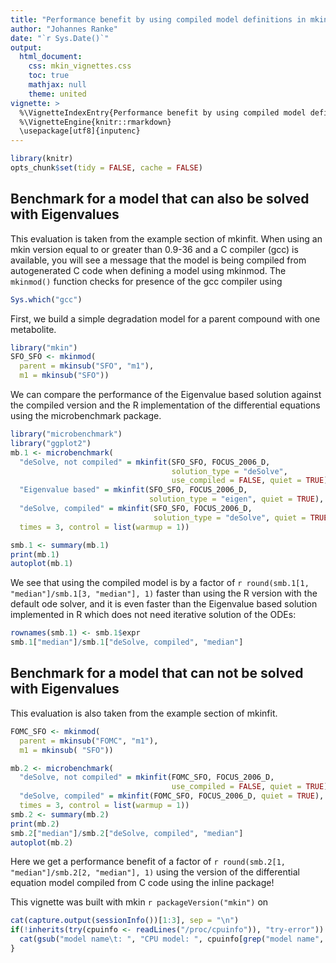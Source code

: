 ---
title: "Performance benefit by using compiled model definitions in mkin"
author: "Johannes Ranke"
date: "`r Sys.Date()`"
output:
  html_document:
    css: mkin_vignettes.css
    toc: true
    mathjax: null
    theme: united
vignette: >
  %\VignetteIndexEntry{Performance benefit by using compiled model definitions in mkin}
  %\VignetteEngine{knitr::rmarkdown}
  \usepackage[utf8]{inputenc}
---

```{r, include = FALSE}
library(knitr)
opts_chunk$set(tidy = FALSE, cache = FALSE)
```

## Benchmark for a model that can also be solved with Eigenvalues

This evaluation is taken from the example section of mkinfit. When using an mkin version
equal to or greater than 0.9-36 and a C compiler (gcc) is available, you will see
a message that the model is being compiled from autogenerated C code when
defining a model using mkinmod. The `mkinmod()` function checks for presence of
the gcc compiler using 

```{r check_gcc}
Sys.which("gcc")
```
First, we build a simple degradation model for a parent compound with one metabolite.

```{r create_SFO_SFO}
library("mkin")
SFO_SFO <- mkinmod(
  parent = mkinsub("SFO", "m1"),
  m1 = mkinsub("SFO"))
```

We can compare the performance of the Eigenvalue based solution against the
compiled version and the R implementation of the differential equations using
the microbenchmark package.


```{r benchmark_SFO_SFO}
library("microbenchmark")
library("ggplot2")
mb.1 <- microbenchmark(
  "deSolve, not compiled" = mkinfit(SFO_SFO, FOCUS_2006_D, 
                                    solution_type = "deSolve", 
                                    use_compiled = FALSE, quiet = TRUE),
  "Eigenvalue based" = mkinfit(SFO_SFO, FOCUS_2006_D, 
                               solution_type = "eigen", quiet = TRUE),
  "deSolve, compiled" = mkinfit(SFO_SFO, FOCUS_2006_D, 
                                solution_type = "deSolve", quiet = TRUE),
  times = 3, control = list(warmup = 1))

smb.1 <- summary(mb.1)
print(mb.1)
autoplot(mb.1)
```

We see that using the compiled model is by a factor of 
`r round(smb.1[1, "median"]/smb.1[3, "median"], 1)` 
faster than using the R version with the default ode solver, and it is even
faster than the Eigenvalue based solution implemented in R which does not need
iterative solution of the ODEs:

```{r}
rownames(smb.1) <- smb.1$expr
smb.1["median"]/smb.1["deSolve, compiled", "median"]
```

## Benchmark for a model that can not be solved with Eigenvalues

This evaluation is also taken from the example section of mkinfit. 

```{r benchmark_FOMC_SFO}
FOMC_SFO <- mkinmod(
  parent = mkinsub("FOMC", "m1"),
  m1 = mkinsub( "SFO"))

mb.2 <- microbenchmark(
  "deSolve, not compiled" = mkinfit(FOMC_SFO, FOCUS_2006_D, 
                                    use_compiled = FALSE, quiet = TRUE),
  "deSolve, compiled" = mkinfit(FOMC_SFO, FOCUS_2006_D, quiet = TRUE),
  times = 3, control = list(warmup = 1))
smb.2 <- summary(mb.2)
print(mb.2)
smb.2["median"]/smb.2["deSolve, compiled", "median"]
autoplot(mb.2)
```

Here we get a performance benefit of a factor of 
`r round(smb.2[1, "median"]/smb.2[2, "median"], 1)` 
using the version of the differential equation model compiled from C code using
the inline package!

This vignette was built with mkin `r packageVersion("mkin")` on

```{r sessionInfo, echo = FALSE}
cat(capture.output(sessionInfo())[1:3], sep = "\n")
if(!inherits(try(cpuinfo <- readLines("/proc/cpuinfo")), "try-error")) {
  cat(gsub("model name\t: ", "CPU model: ", cpuinfo[grep("model name", cpuinfo)[1]]))
}
```
